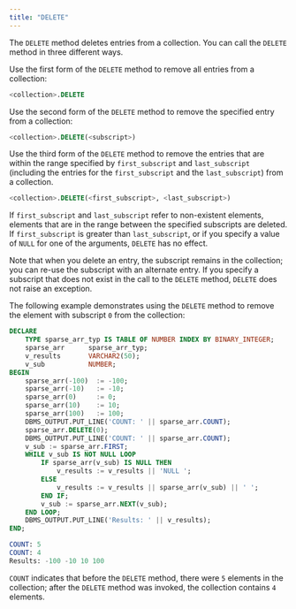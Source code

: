 ```yaml
---
title: "DELETE"
---
```


<div id="deletes" class="registered_link"></div>

The `DELETE` method deletes entries from a collection. You can call the `DELETE` method in three different ways.

Use the first form of the `DELETE` method to remove all entries from a collection:

```sql
<collection>.DELETE
```

Use the second form of the `DELETE` method to remove the specified entry from a collection:

```sql
<collection>.DELETE(<subscript>)
```

Use the third form of the `DELETE` method to remove the entries that are within the range specified by `first_subscript` and `last_subscript` (including the entries for the `first_subscript` and the `last_subscript`) from a collection.

```sql
<collection>.DELETE(<first_subscript>, <last_subscript>)
```

If `first_subscript` and `last_subscript` refer to non-existent elements, elements that are in the range between the specified subscripts are deleted. If `first_subscript` is greater than `last_subscript`, or if you specify a value of `NULL` for one of the arguments, `DELETE` has no effect.

Note that when you delete an entry, the subscript remains in the collection; you can re-use the subscript with an alternate entry. If you specify a subscript that does not exist in the call to the `DELETE` method, `DELETE` does not raise an exception.

The following example demonstrates using the `DELETE` method to remove the element with subscript `0` from the collection:

```sql
DECLARE
    TYPE sparse_arr_typ IS TABLE OF NUMBER INDEX BY BINARY_INTEGER;
    sparse_arr      sparse_arr_typ;
    v_results       VARCHAR2(50);
    v_sub           NUMBER;
BEGIN
    sparse_arr(-100)  := -100;
    sparse_arr(-10)   := -10;
    sparse_arr(0)     := 0;
    sparse_arr(10)    := 10;
    sparse_arr(100)   := 100;
    DBMS_OUTPUT.PUT_LINE('COUNT: ' || sparse_arr.COUNT);
    sparse_arr.DELETE(0);
    DBMS_OUTPUT.PUT_LINE('COUNT: ' || sparse_arr.COUNT);
    v_sub := sparse_arr.FIRST;
    WHILE v_sub IS NOT NULL LOOP
        IF sparse_arr(v_sub) IS NULL THEN
            v_results := v_results || 'NULL ';
        ELSE
            v_results := v_results || sparse_arr(v_sub) || ' ';
        END IF;
        v_sub := sparse_arr.NEXT(v_sub);
    END LOOP;
    DBMS_OUTPUT.PUT_LINE('Results: ' || v_results);
END;

COUNT: 5
COUNT: 4
Results: -100 -10 10 100
```

`COUNT` indicates that before the `DELETE` method, there were `5` elements in the collection; after the `DELETE` method was invoked, the collection contains `4` elements.
